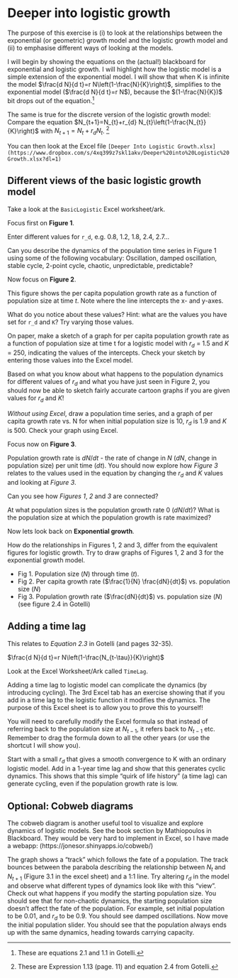 # Deeper into logistic growth

The purpose of this exercise is (i) to look at the relationships between the exponential (or geometric) growth model and the logistic growth model and (ii) to emphasise different ways of looking at the models.

I will begin by showing the equations on the (actual!) blackboard for exponential and logistic growth. I will highlight how the logistic model is a simple extension of the exponential model. I will show that when K is infinite the model $\frac{d N}{d t}=r N\left(1-\frac{N}{K}\right)$,  simplifies to the exponential model ($\frac{d N}{d t}=r N$), because the $(1-\frac{N}{K})$ bit drops out of the equation.^[These are equations 2.1 and 1.1 in Gotelli.]

The same is true for the discrete version of the logistic growth model: Compare the equation  $N_{t+1}=N_{t}+r_{d} N_{t}\left(1-\frac{N_{t}}{K}\right)$ with $N_{t+1}=N_{t}+r_{d} N_{t}$. ^[These are Expression 1.13 (page. 11) and equation 2.4 from Gotelli.]

You can then look at the Excel file `[Deeper Into Logistic Growth.xlsx](https://www.dropbox.com/s/4xq399z7skl1akv/Deeper%20into%20Logistic%20Growth.xlsx?dl=1)`


## Different views of the basic logistic growth model

Take a look at the `BasicLogistic` Excel worksheet/ark. 

Focus first on **Figure 1**.

Enter different values for `r_d`, e.g. 0.8, 1.2, 1.8, 2.4, 2.7…

Can you describe the dynamics of the population time series in Figure 1 using some of the following vocabulary: Oscillation, damped oscillation, stable cycle, 2-point cycle, chaotic, unpredictable, predictable?

Now focus on **Figure 2**.

This figure shows the per capita population growth rate as a function of population size at time $t$. Note where the line intercepts the x- and y-axes. 

What do you notice about these values? Hint: what are the values you have set for `r_d` and `K`? Try varying those values.

On paper, make a sketch of a graph for per capita population growth rate as a function of population size at time t for a logistic model with $r_d$ = 1.5 and $K$ = 250, indicating the values of the intercepts. Check your sketch by entering those values into the Excel model.

Based on what you know about what happens to the population dynamics for different values of $r_d$ and what you have just seen in Figure 2, you should now be able to sketch fairly accurate cartoon graphs if you are given values for $r_d$ and $K$! 

*Without using Excel*, draw a population time series, and a graph of per capita growth rate vs. N for when initial population size is 10, $r_d$ is 1.9 and $K$ is 500. Check your graph using Excel.  

Focus now on **Figure 3**.

Population growth rate is $dN/dt$ - the rate of change in $N$ ($dN$, change in population size) per unit time ($dt$). You should now explore how *Figure 3* relates to the values used in the equation by changing the $r_d$ and $K$ values and looking at *Figure 3*. 

Can you see how *Figures 1*, *2* and *3* are connected?

At what population sizes is the population growth rate 0 ($dN/dt$)?
What is the population size at which the population growth is rate maximized? 

Now lets look back on **Exponential growth**.

How do the relationships in Figures 1, 2 and 3, differ from the equivalent figures for logistic growth. Try to draw graphs of Figures 1, 2 and 3 for the exponential growth model.

*	Fig 1. Population size ($N$) through time ($t$).
*	Fig 2. Per capita growth rate ($\frac{1}{N} \frac{dN}{dt}$) vs. population size ($N$)
*	Fig 3. Population growth rate ($\frac{dN}{dt}$) vs. population size ($N$) (see figure 2.4 in Gotelli)


## Adding a time lag

This relates to *Equation 2.3* in Gotelli (and pages 32-35).

$\frac{d N}{d t}=r N\left(1-\frac{N_{t-\tau}}{K}\right)$

Look at the Excel Worksheet/Ark called `TimeLag`.

Adding a time lag to logistic model can complicate the dynamics (by introducing cycling). The 3rd Excel tab has an exercise showing that if you add in a time lag to the logistic function it modifies the dynamics. The purpose of this Excel sheet is to allow you to prove this to yourself!

You will need to carefully modify the Excel formula so that instead of referring back to the population size at $N_{t-1}$, it refers back to $N_{t-1}$ etc. Remember to drag the formula down to all the other years (or use the shortcut I will show you).

Start with a small $r_d$ that gives a smooth convergence to K with an ordinary logistic model. Add in a 1-year time lag and show that this generates cyclic dynamics. This shows that this simple “quirk of life history” (a time lag) can generate cycling, even if the population growth rate is low.
 
## Optional: Cobweb diagrams

The cobweb diagram is another useful tool to visualize and explore dynamics of logistic models. See the book section by Mathiopoulos in Blackboard. They would be very hard to implement in Excel, so I have made a webapp: (https://jonesor.shinyapps.io/cobweb/)

The graph shows a “track” which follows the fate of a population. The track bounces between the parabola describing the relationship between $N_t$ and $N_{t+1}$ (Figure 3.1 in the excel sheet) and a 1:1 line. Try altering $r_d$ in the model and observe what different types of dynamics look like with this “view”. Check out what happens if you modify the starting population size. You should see that for non-chaotic dynamics, the starting population size doesn’t affect the fate of the population. For example, set initial population to be 0.01, and $r_d$ to be 0.9. You should see damped oscillations. Now move the initial population slider. You should see that the population always ends up with the same dynamics, heading towards carrying capacity.

<!--
knitr::include_app('https://jonesor.shinyapps.io/cobweb/', height = '600px')
-->
